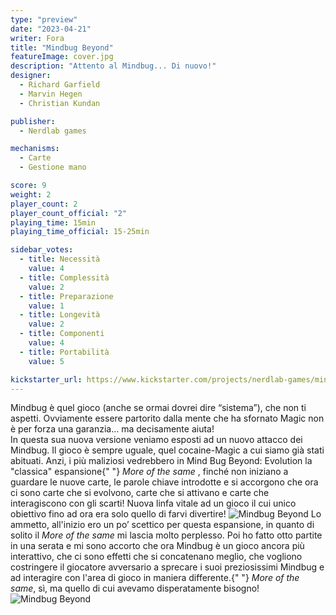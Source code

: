 ```yaml
---
type: "preview"
date: "2023-04-21"
writer: Fora
title: "Mindbug Beyond"
featureImage: cover.jpg
description: "Attento al Mindbug... Di nuovo!"
designer:
  - Richard Garfield
  - Marvin Hegen
  - Christian Kundan

publisher:
  - Nerdlab games

mechanisms:
  - Carte
  - Gestione mano

score: 9
weight: 2
player_count: 2
player_count_official: "2"
playing_time: 15min
playing_time_official: 15-25min

sidebar_votes:
  - title: Necessità
    value: 4
  - title: Complessità
    value: 2
  - title: Preparazione
    value: 1
  - title: Longevità
    value: 2
  - title: Componenti
    value: 4
  - title: Portabilità
    value: 5

kickstarter_url: https://www.kickstarter.com/projects/nerdlab-games/mindbug-beyond/description
---
```


<OriginalReviewLink slug="mindbug" />

<Panoramic>
  Mindbug è quel gioco (anche se ormai dovrei dire “sistema”), che non ti
  aspetti. Ovviamente essere partorito dalla mente che ha sfornato Magic non è
  per forza una garanzia… ma decisamente aiuta! <br />
  In questa sua nuova versione veniamo esposti ad un nuovo attacco dei Mindbug. Il
  gioco è sempre uguale, quel cocaine-Magic a cui siamo già stati abituati. Anzi,
  i più maliziosi vedrebbero in Mind Bug Beyond: Evolution la "classica" espansione{" "}
  <em>More of the same </em>, finché non iniziano a guardare le nuove carte, le parole
  chiave introdotte e si accorgono che ora ci sono carte che si evolvono, carte che
  si attivano e carte che interagiscono con gli scarti! Nuova linfa vitale ad un
  gioco il cui unico obiettivo fino ad ora era solo quello di farvi divertire!
</Panoramic>

<img src="./game2.jpg" alt="Mindbug Beyond" />

<Feedback>
  Lo ammetto, all'inizio ero un po’ scettico per questa espansione, in quanto di
  solito il <em>More of the same</em> mi lascia molto perplesso. Poi ho fatto
  otto partite in una serata e mi sono accorto che ora Mindbug è un gioco ancora
  più interattivo, che ci sono effetti che si concatenano meglio, che vogliono
  costringere il giocatore avversario a sprecare i suoi preziosissimi Mindbug e
  ad interagire con l'area di gioco in maniera differente.{" "}
  <em>More of the same</em>, sì, ma quello di cui avevamo disperatamente
  bisogno!
</Feedback>

<img src="./game3.jpg" alt="Mindbug Beyond" />
